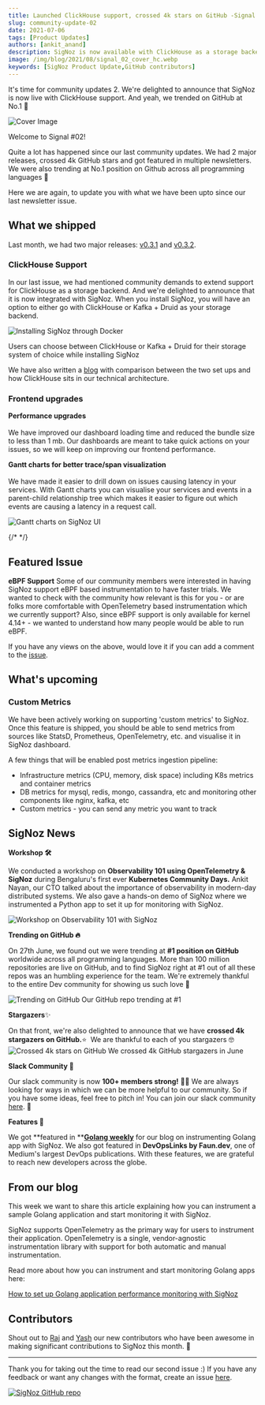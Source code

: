 ```yaml
---
title: Launched ClickHouse support, crossed 4k stars on GitHub -Signal 02
slug: community-update-02
date: 2021-07-06
tags: [Product Updates]
authors: [ankit_anand]
description: SigNoz is now available with ClickHouse as a storage backend. This and other updates on what we've been upto at SigNoz. And yes, we trended at number 1 on GitHub trending.
image: /img/blog/2021/08/signal_02_cover_hc.webp
keywords: [SigNoz Product Update,GitHub contributors]
---
```


It's time for community updates 2. We're delighted to announce that SigNoz is now live with ClickHouse support. And yeah, we trended on GitHub at No.1 🎉



![Cover Image](/img/blog/2021/08/signal_02_cover_hc.webp)

Welcome to Signal #02!

Quite a lot has happened since our last community updates. We had 2 major releases, crossed 4k GitHub stars and got featured in multiple newsletters. We were also trending at No.1 position on Github across all programming languages 🚀

Here we are again, to update you with what we have been upto since our last newsletter issue.

## What we shipped

Last month, we had two major releases: [v0.3.1](https://github.com/SigNoz/signoz/releases/tag/v0.3.1) and [v0.3.2](https://github.com/SigNoz/signoz/releases/tag/v0.3.2).

### ClickHouse Support

In our last issue, we had mentioned community demands to extend support for ClickHouse as a storage backend. And we're delighted to announce that it is now integrated with SigNoz.
When you install SigNoz, you will have an option to either go with ClickHouse or Kafka + Druid as your storage backend.

![Installing SigNoz through Docker](/img/blog/2021/07/choose-setup-1.webp)

Users can choose between ClickHouse or Kafka + Druid for their storage system of choice while installing SigNoz

We have also written a [blog](/blog/clickhouse-storage-monitoring/) with comparison between the two set ups and how ClickHouse sits in our technical architecture.

### Frontend upgrades

**Performance upgrades**<br></br>
We have improved our dashboard loading time and reduced the bundle size to less than 1 mb. Our dashboards are meant to take quick actions on your issues, so we will keep on improving our frontend performance.

**Gantt charts for better trace/span visualization**<br></br>
We have made it easier to drill down on issues causing latency in your services. With Gantt charts you can visualise your services and events in a parent-child relationship tree which makes it easier to figure out which events are causing a latency in a request call.

![Gantt charts on SigNoz UI](/img/blog/2021/07/gantt-charts.webp)

{/* <!--- Gantt charts on SigNoz dashboard for trace/span visualization ---> */}

## Featured Issue

**eBPF Support**
Some of our community members were interested in having SigNoz support eBPF based instrumentation to have faster trials. We wanted to check with the community how relevant is this for you - or are folks more comfortable with OpenTelemetry based instrumentation which we currently support? Also, since eBPF support is only available for kernel 4.14+ - we wanted to understand how many people would be able to run eBPF.

If you have any views on the above, would love it if you can add a comment to the [issue](https://github.com/SigNoz/signoz/issues/193).

## What's upcoming

### Custom Metrics

We have been actively working on supporting 'custom metrics' to SigNoz. Once this feature is shipped, you should be able to send metrics from sources like StatsD, Prometheus, OpenTelemetry, etc. and visualise it in SigNoz dashboard.

A few things that will be enabled post metrics ingestion pipeline:

- Infrastructure metrics (CPU, memory, disk space) including K8s metrics and container metrics
- DB metrics for mysql, redis, mongo, cassandra, etc and monitoring other components like nginx, kafka, etc
- Custom metrics - you can send any metric you want to track

## SigNoz News

**Workshop 🛠**

We conducted a workshop on **Observability 101 using OpenTelemetry & SigNoz** during Bengaluru's first ever **Kubernetes Community Days.** Ankit Nayan, our CTO talked about the importance of observability in modern-day distributed systems. We also gave a hands-on demo of SigNoz where we instrumented a Python app to set it up for monitoring with SigNoz.

![Workshop on Observability 101 with SigNoz](/img/blog/2021/07/observability-101.webp)

**Trending on GitHub 🔥**

On 27th June, we found out we were trending at **#1 position on GitHub** worldwide across all programming languages. More than 100 million repositories are live on GitHub, and to find SigNoz right at #1 out of all these repos was an humbling experience for the team. We're extremely thankful to the entire Dev community for showing us such love 💙

![Trending on GitHub](/img/blog/2021/07/github_trending_1.webp)
Our GitHub repo trending at #1

**Stargazers**✨

On that front, we're also delighted to announce that we have **crossed 4k stargazers on GitHub.**⭐  We are thankful to each of you stargazers 🤓
![Crossed 4k stars on GitHub](/img/blog/2021/07/stargazers-1.webp)
We crossed 4k GitHub stargazers in June

**Slack Community 👋**

Our slack community is now **100+ members strong!** 🎉💪 We are always looking for ways in which we can be more helpful to our community. So if you have some ideas, feel free to pitch in! You can join our slack community [here](https://signoz.io/slack). 🙌

**Features 📸**

We got **featured in **[**Golang weekly**](https://golangweekly.com/issues/367) for our blog on instrumenting Golang app with SigNoz. We also got featured in **DevOpsLinks by Faun.dev**, one of Medium's largest DevOps publications. With these features, we are grateful to reach new developers across the globe.

## From our blog

This week we want to share this article explaining how you can instrument a sample Golang application and start monitoring it with SigNoz.

SigNoz supports OpenTelemetry as the primary way for users to instrument their application. OpenTelemetry is a single, vendor-agnostic instrumentation library with support for both automatic and manual instrumentation.

Read more about how you can instrument and start monitoring Golang apps here:

[How to set up Golang application performance monitoring with SigNoz](/blog/monitoring-your-go-application-with-signoz/)

## Contributors

Shout out to [Raj](https://github.com/rajdas98) and [Yash](https://github.com/jyash97) our new contributors who have been awesome in making significant contributions to SigNoz this month. 🙌

---

Thank you for taking out the time to read our second issue :) If you have any feedback or want any changes with the format, create an issue [here](https://github.com/SigNoz/signoz/issues).

[![SigNoz GitHub repo](/img/blog/common/signoz_github.webp)](https://github.com/SigNoz/signoz)
